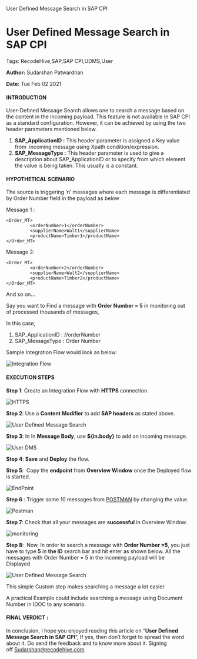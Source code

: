    User Defined Message Search in SAP CPI

User Defined Message Search in SAP CPI
======================================

Tags: RecodeHive,SAP,SAP CPI,UDMS,User

**Author:** Sudarshan Patwardhan

**Date:** Tue Feb 02 2021

#### INTRODUCTION

User-Defined Message Search allows one to search a message based on the content in the incoming payload. This feature is not available in SAP CPI as a standard configuration. However, it can be achieved by using the two header parameters mentioned below. 

1.  **SAP\_ApplicationID :** This header parameter is assigned a Key value from  incoming message using Xpath condition/expression. 
2.  **SAP\_MessageType :** This header parameter is used to give a description about SAP\_ApplicationID or to specify from which element the value is being taken. This usually is a constant.

#### HYPOTHETICAL SCENARIO

The source is triggering ‘n’ messages where each message is differentiated by Order Number field in the payload as below 

Message 1 : 

    <Order_MT> 
             <orderNumber>1</orderNumber> 
             <supplierName>Walt1</supplierName> 
             <productName>Timber1</productName> 
    </Order_MT>

Message 2:  

    <Order_MT> 
             <orderNumber>2</orderNumber> 
             <supplierName>Walt2</supplierName> 
             <productName>Timber2</productName> 
    </Order_MT>

And so on… 

Say you want to Find a message with **Order Number = 5** in monitoring out of processed thousands of messages, 

In this case, 

1.  SAP\_ApplicationID : //orderNumber 
2.  SAP\_MessageType : Order Number 

Sample Integration Flow would look as below: 

![Integration Flow](https://recodehive.com/wp-content/uploads/2021/02/image-1024x399.png)

#### EXECUTION STEPS

**Step 1**: Create an Integration Flow with **HTTPS** connection. 

![HTTPS](https://recodehive.com/wp-content/uploads/2021/02/image-1.png)

**Step 2**: Use a **Content Modifier** to add **SAP headers** as stated above. 

![User Defined Message Search](https://recodehive.com/wp-content/uploads/2021/02/image-4-1024x421.png)

**Step 3**: In In **Message Body**, use **${in.body}** to add an incoming message. 

![User DMS](https://recodehive.com/wp-content/uploads/2021/02/image-2.png)

**Step 4**: **Save** and **Deploy** the flow. 

**Step 5**:  Copy the **endpoint** from **Overview Window** once the Deployed flow is started. 

![EndPoint](https://recodehive.com/wp-content/uploads/2021/02/image-6-1024x244.png)

**Step 6** : Trigger some 10 messages from [POSTMAN](https://www.postman.com/downloads/) by changing the <orderNumber> value. 

![Postman](https://recodehive.com/wp-content/uploads/2021/02/image-3.png)

**Step 7**: Check that all your messages are **successful** in Overview Window. 

![ monitoring](https://recodehive.com/wp-content/uploads/2021/02/image-5.png)

**Step 8**:  Now, In order to search a message with **Order Number =5**, you just have to type **5** in **the ID** search bar and hit enter as shown below. All the messages with Order Number = 5 in the incoming payload will be Displayed. 

![User Defined Message Search](https://recodehive.com/wp-content/uploads/2021/02/image-7-1024x396.png)

This simple Custom step makes searching a message a lot easier. 

A practical Example could include searching a message using Document Number in IDOC to any scenario.

#### FINAL VERDICT :

In conclusion, I hope you enjoyed reading this article on “**User Defined Message Search in SAP CPI**”, If yes, then don’t forget to spread the word about it. Do send the feedback and to know more about it. Signing off [Sudarshan@recodehive.com](Sudarshan@recodehive.com)